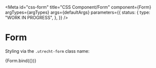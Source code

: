 <!-- @license CC0-1.0 -->


<Meta
  id="css-form"
  title="CSS Component/Form"
  component={Form}
  argTypes={argTypes}
  args={defaultArgs}
  parameters={{
    status: {
      type: "WORK IN PROGRESS",
    },
  }}
/>

# Form

Styling via the `.utrecht-form` class name:

<Canvas>
  <Story name="Default" args={exampleArgs}>
    {Form.bind({})}
  </Story>
</Canvas>

<ArgsTable story="Default" />
